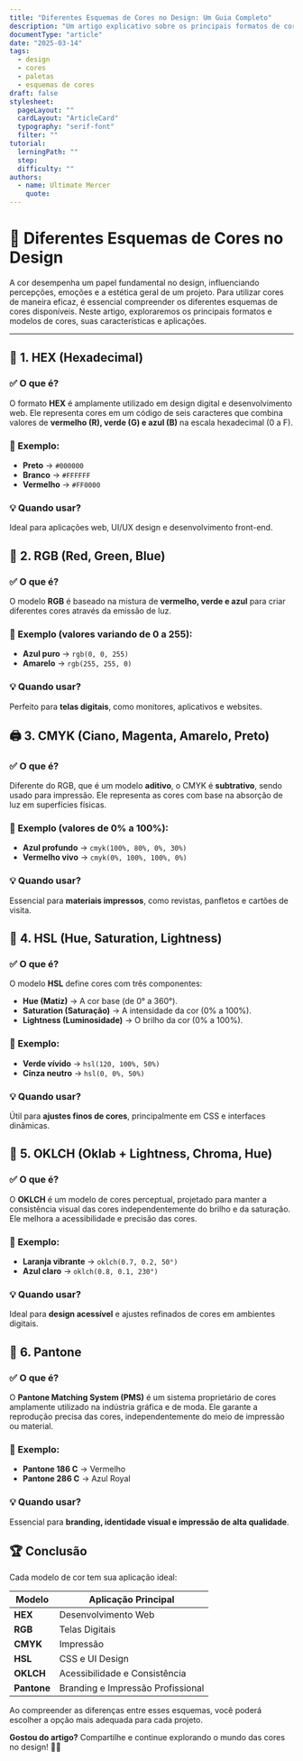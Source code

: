 ```yaml
---
title: "Diferentes Esquemas de Cores no Design: Um Guia Completo"
description: "Um artigo explicativo sobre os principais formatos de cores utilizados no design, como HEX, Pantone, CMYK, OKLCH, HSL e outros."
documentType: "article"
date: "2025-03-14"
tags:
  - design
  - cores
  - paletas
  - esquemas de cores
draft: false
stylesheet:
  pageLayout: ""
  cardLayout: "ArticleCard"
  typography: "serif-font"
  filter: ""
tutorial:
  lerningPath: ""
  step:
  difficulty: ""
authors:
  - name: Ultimate Mercer
    quote:
---
```


# 🎨 Diferentes Esquemas de Cores no Design

A cor desempenha um papel fundamental no design, influenciando percepções, emoções e a estética geral de um projeto. Para utilizar cores de maneira eficaz, é essencial compreender os diferentes esquemas de cores disponíveis. Neste artigo, exploraremos os principais formatos e modelos de cores, suas características e aplicações.

---

## 🔹 **1. HEX (Hexadecimal)**

### ✅ O que é?

O formato **HEX** é amplamente utilizado em design digital e desenvolvimento web. Ele representa cores em um código de seis caracteres que combina valores de **vermelho (R), verde (G) e azul (B)** na escala hexadecimal (0 a F).

### 🎯 Exemplo:

- **Preto** → `#000000`
- **Branco** → `#FFFFFF`
- **Vermelho** → `#FF0000`

### 💡 Quando usar?

Ideal para aplicações web, UI/UX design e desenvolvimento front-end.

## 🎨 **2. RGB (Red, Green, Blue)**

### ✅ O que é?

O modelo **RGB** é baseado na mistura de **vermelho, verde e azul** para criar diferentes cores através da emissão de luz.

### 🎯 Exemplo (valores variando de 0 a 255):

- **Azul puro** → `rgb(0, 0, 255)`
- **Amarelo** → `rgb(255, 255, 0)`

### 💡 Quando usar?

Perfeito para **telas digitais**, como monitores, aplicativos e websites.

## 🖨️ **3. CMYK (Ciano, Magenta, Amarelo, Preto)**

### ✅ O que é?

Diferente do RGB, que é um modelo **aditivo**, o CMYK é **subtrativo**, sendo usado para impressão. Ele representa as cores com base na absorção de luz em superfícies físicas.

### 🎯 Exemplo (valores de 0% a 100%):

- **Azul profundo** → `cmyk(100%, 80%, 0%, 30%)`
- **Vermelho vivo** → `cmyk(0%, 100%, 100%, 0%)`

### 💡 Quando usar?

Essencial para **materiais impressos**, como revistas, panfletos e cartões de visita.

## 🎨 **4. HSL (Hue, Saturation, Lightness)**

### ✅ O que é?

O modelo **HSL** define cores com três componentes:

- **Hue (Matiz)** → A cor base (de 0° a 360°).
- **Saturation (Saturação)** → A intensidade da cor (0% a 100%).
- **Lightness (Luminosidade)** → O brilho da cor (0% a 100%).

### 🎯 Exemplo:

- **Verde vívido** → `hsl(120, 100%, 50%)`
- **Cinza neutro** → `hsl(0, 0%, 50%)`

### 💡 Quando usar?

Útil para **ajustes finos de cores**, principalmente em CSS e interfaces dinâmicas.

## 🌈 **5. OKLCH (Oklab + Lightness, Chroma, Hue)**

### ✅ O que é?

O **OKLCH** é um modelo de cores perceptual, projetado para manter a consistência visual das cores independentemente do brilho e da saturação. Ele melhora a acessibilidade e precisão das cores.

### 🎯 Exemplo:

- **Laranja vibrante** → `oklch(0.7, 0.2, 50°)`
- **Azul claro** → `oklch(0.8, 0.1, 230°)`

### 💡 Quando usar?

Ideal para **design acessível** e ajustes refinados de cores em ambientes digitais.

## 🎨 **6. Pantone**

### ✅ O que é?

O **Pantone Matching System (PMS)** é um sistema proprietário de cores amplamente utilizado na indústria gráfica e de moda. Ele garante a reprodução precisa das cores, independentemente do meio de impressão ou material.

### 🎯 Exemplo:

- **Pantone 186 C** → Vermelho
- **Pantone 286 C** → Azul Royal

### 💡 Quando usar?

Essencial para **branding, identidade visual e impressão de alta qualidade**.

## 🏆 **Conclusão**

Cada modelo de cor tem sua aplicação ideal:

| Modelo      | Aplicação Principal               |
| ----------- | --------------------------------- |
| **HEX**     | Desenvolvimento Web               |
| **RGB**     | Telas Digitais                    |
| **CMYK**    | Impressão                         |
| **HSL**     | CSS e UI Design                   |
| **OKLCH**   | Acessibilidade e Consistência     |
| **Pantone** | Branding e Impressão Profissional |

Ao compreender as diferenças entre esses esquemas, você poderá escolher a opção mais adequada para cada projeto.

**Gostou do artigo?** Compartilhe e continue explorando o mundo das cores no design! 🎨✨
